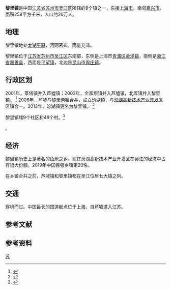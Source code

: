 {{中国乡级行政区
|景观照片文件名 = 
|景观照片描述 = 
|汉语拼音 = 
|其他语言 = 
|其他语言名称 = 
|旧称 = 
|地名出处 = 
|位置图文件名 = 
|位置图描述 = 
|自定义图片= 
|建置时间 = 
|政府驻地 = 
|毗邻 = 
|总面积 = 
|总人口 = 
|总人口年份 = 
|户籍人口 = 
|户籍人口年份 = 
|常住人口 = 
|常住人口年份 = 
|人口密度 = 
|GDP = 
|GDP年份 = 
|邮政编码 = 
|电话区号 = 512
|官方网站 = 
|网站名称 = 
|32/05/84/110/000}}
'''黎里镇'''是中国[[江苏省|江苏省]][[苏州市|苏州市]][[吴江区|吴江区]]所辖的9个镇之一，东接[[上海市|上海市]]，南邻[[嘉兴市|嘉兴市]]。面积258平方千米，人口约20万人。

== 地理 ==

黎里镇地处[[太湖平原|太湖平原]]，河网密布，雨量充沛。

黎里镇位于[[江苏省|江苏省]][[苏州市|苏州市]][[吴江区|吴江区]]东南部，东侧是上海市[[青浦区|青浦区]][[金泽镇|金泽镇]]，南侧是[[浙江省|浙江省]][[嘉善县|嘉善县]]，西面是[[平望镇|平望镇]]，北边是[[昆山市|昆山市]][[周庄镇|周庄镇]]。

== 行政区划 ==
2001年，莘塔镇并入芦墟镇；2003年，金家坝镇并入芦墟镇，北厍镇并入黎里镇。
<ref>{{cite web  |title=吴江1986年至2005年行政区划  |url=http://www.wujiangtong.com/webPages/DetailNews.aspx?id=11962  |publisher=吴江档案局  |accessdate=2018-06-11  |archive-date=2018-06-12  |archive-url=https://web.archive.org/web/20180612141409/http://www.wujiangtong.com/webPages/DetailNews.aspx?id=11962  |dead-url=no  }}</ref>
2006年，芦墟与黎里两镇合并，成立汾湖镇，与[[汾湖高新技术产业开发区|汾湖高新技术产业开发区]]区镇合一。2013年，汾湖镇更名为黎里镇。
<ref>{{cite web|url=http://jiangsu.china.com.cn/html/qwfb/148142_1.html|title=苏州吴江区汾湖镇更名黎里镇|date=2013-05-29|accessdate=2013-07-12|author=人民网|deadurl=yes|archiveurl=https://web.archive.org/web/20140606223323/http://jiangsu.china.com.cn/html/qwfb/148142_1.html|archivedate=2014-06-06}}</ref>

黎里镇辖9个社区和48个村。<ref>{{PRC admin/ref sgc|32/05/84/110/000}}</ref>

{{PRC admin/children|32/05/84/110/000}}。

== 经济 ==

黎里镇历史上是著名的鱼米之乡。现在汾湖高新技术产业开发区在吴江的经济中占有很大份额。2019年中国百强乡镇第20名。

在乡镇合并之前，芦墟镇和黎里镇都在吴江位居七大镇之列。

== 交通 ==
{{中国高速公路名|G50|[[沪苏浙高速公路|沪苏浙高速公路]]}}穿境而过。中国最长的国道{{中国国道名|318}}起点位于上海，自芦墟进入江苏。

==参考文献==
{{Reflist}}

==参考资料==
{{reflist}}

{{PRC admin/navcat|32/05/84/110/000}}
{{中国历史文化名镇}}
[[Category:中国历史文化名镇|苏]]